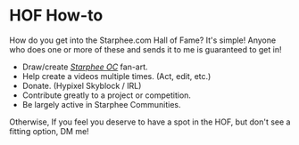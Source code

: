 
<Banner>

# HOF How-to

How do you get into the Starphee.com Hall of Fame? It's simple! Anyone who does one or more of these and sends it to me is guaranteed to get in!
</Banner>

<Container>

- Draw/create [_Starphee OC_](https://docs.google.com/document/d/18KImwfdxDW5QHm3L8lWIUKk8toXFTRQ4VWRK2MWcGEQ/edit?usp=sharing) fan-art.
- Help create a videos multiple times. (Act, edit, etc.)
- Donate. (Hypixel Skyblock / IRL)
- Contribute greatly to a project or competition.
- Be largely active in Starphee Communities.

</Container>

<Banner>

Otherwise, If you feel you deserve to have a spot in the HOF, but don't see a fitting option, DM me!

</Banner>